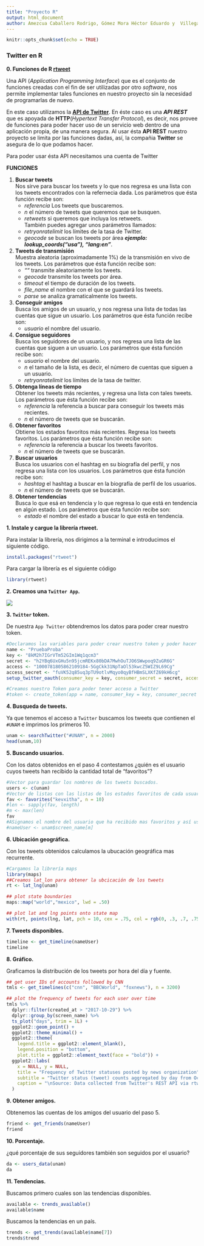 ```yaml
---
title: "Proyecto R"
output: html_document
author: Amezcua Caballero Rodrigo, Gómez Mora Héctor Eduardo y  Villegas Salvador Kevin Ricardo
---
```


```r
knitr::opts_chunk$set(echo = TRUE)
```

### Twitter en R

__0. Funciones de R [rtweet](https://www.rdocumentation.org/packages/rtweet/versions/0.6.0)__

  Una API (_Application Programming Interface_) que es el conjunto de funciones creadas con el fin de ser utilizadas por otro _software_, nos permite implementar tales funciones en nuestro proyecto sin la necesidad de programarlas de nuevo.  
  
  En este caso utilizamos la [__API de Twitter__](https://hipertextual.com/archivo/2014/05/que-es-api/). En éste caso es una __*API REST*__ que es apoyada de __HTTP__(*Hypertext Transfer Protocol*), es decir, nos provee de funciones para poder hacer uso de un servicio web dentro de una aplicación propia, de una manera segura. Al usar ésta __API REST__ nuestro proyecto se limita por las funciones dadas, así, la compañia __Twitter__ se asegura de lo que podamos hacer.  
  
  Para poder usar ésta API necesitamos una cuenta de Twitter

__FUNCIONES__

 1. __Buscar tweets__  
 Nos sirve para buscar los tweets y lo que nos regresa es una lista con los tweets encontrados con la refernecia dada. Los parámetros que ésta función recibe son:
     + *referencia* Los tweets que buscaremos.
     + *n*  el número de tweets que queremos que se busquen.
     + *retweets*  si queremos que incluya los retweets.  
     También puedes agregar unos parámetros llamados:  
     + *retryonratelimit* los límites de la tasa de Twitter.
     + *geocode* se buscan los tweets por área ___*ejemplo: lookup_coords("usa"), "lang:en"*___.  
  
 2. __Tweets de transmisión__  
 Muestra aleatoria (aproximadamente 1%) de la transmisión en vivo de los tweets. Los parámetros que ésta función recibe son:  
     + *""* transmite aleatoriamente los tweets.
     + *geocode* transmite los tweets por área.
     + *timeout* el tiempo de duración de los tweets.  
     + *file_name* el nombre con el que se guardará los tweets.
     + *parse* se analiza gramaticalmente los tweets.  
  
 3. __Conseguir amigos__  
 Busca los amigos de un usuario, y nos regresa una lista de todas las cuentas que sigue un usuario. Los parámetros que ésta función recibe son:  
     + *usuario* el nombre del usuario.
   
 4. __Consigue seguidores__  
 Busca los seguidores de un usuario, y nos regresa una lista de las cuentas que siguen a un usuario. Los parámetros que ésta función recibe son:  
     + *usuario* el nombre del usuario.
     + *n* el tamaño de la lista, es decir, el número de cuentas que siguen a un usuario.
     + *retryonratelimit* los límites de la tasa de twitter.
   
 5. __Obtenga líneas de tiempo__  
 Obtener los tweets más recientes, y regresa una lista con tales tweets. Los parámetros que ésta función recibe son:  
     + *referencia* la referencia a buscar para conseguir los tweets más recientes.
     + *n* el número de tweets que se buscarán.
   
 6. __Obtener favoritos__  
 Obtiene los estados favoritos más recientes. Regresa los tweets favoritos. Los parámetros que ésta función recibe son:  
     + *referencia* la referencia a buscar los tweets favoritos.
     + *n* el número de tweets que se buscarán.
  
 7. __Buscar usuarios__  
 Busca los usuarios con el hashtag en su biografía del perfil, y nos regresa una lista con los usuarios. Los parámetros que ésta función recibe son:  
     + *hashtag* el hashtag a buscar en la biografía de perfil de los usuarios.
     + *n* el número de tweets que se buscarán.
   
 8. __Obtener tendencias__  
 Busca lo que esá en tendencia y lo que regresa lo que está en tendencia en algún estado. Los parámetros que ésta función recibe son:
     + *estado* el nombre del estado a buscar lo que está en tendencia.

__1. Instale y cargue la librería rtweet.__

Para instalar la librería, nos dirigimos a la terminal e introducimos el siguiente código.
```r
install.packages("rtweet")
```
Para cargar la librería es el siguiente código
```r
library(rtweet)
```

__2. Creamos una `Twitter App`.__

![](ProyectoR.png)
  
__3. `Twitter` token.__

De nuestra `App Twitter` obtendremos los datos para poder crear nuestro token.
```r
#Declaramos las variables para poder crear nuestro token y poder hacer la conexión.
name <- "PruebaProba"
key <- "8kM2h7IGrVTm52GIm1Wq1qcm3"
secret <- "h2YBq6UxGHu5n95jcmREKx80bDA7MwhOuTJO6SWwpoq9ZuGR6G"
access <- "1000781805862109184-5GgCkk31NpTaOl53kwcZ5WIZ9L69Cg"
access_secret <- "fuVK52q85uq3pTU9otlvMqyo0qyBfHBmSLXKfZ69kH6cg"
setup_twitter_oauth(consumer_key = key, consumer_secret = secret, access_token = access, access_secret = access_secret)

#Creamos nuestro Token para poder tener acceso a Twitter
#token <- create_token(app = name, consumer_key = key, consumer_secret = secret)
```

__4. Busqueda de tweets.__  

Ya que tenemos el acceso a `Twitter` buscamos los tweets que contienen el `#UNAM` e imprimos los primeros 10.
```r
unam <- searchTwitter("#UNAM", n = 2000)
head(unam,10)
```

__5. Buscando usuarios.__  

Con los datos obtenidos en el paso 4 contestamos ¿quién es el usuario cuyos tweets han recibido la cantidad total de “favoritos”?
```r
#Vector para guardar los nombres de los tweets buscados.
users <- c(unam)
#Vector de listas con las listas de los estados favoritos de cada usuario.
fav <- favorites("kevxitha", n = 10)
#len <- sapply(fav, length)
#m <- max(len)
fav
#ASignamos el nombre del usuario que ha recibido mas favoritos y así usarla.
#nameUser <- unam$screen_name[m]
```

__6. Ubicación geográfica.__  

Con los tweets obtenidos calculamos la ubucación geográfica mas recurrente.
```r
#Cargamos la librería maps
library(maps)
##Creamos lat_lon para obtener la ubcicación de los tweets
rt <- lat_lng(unam)

## plot state boundaries
maps::map("world","mexico", lwd = .50)

## plot lat and lng points onto state map
with(rt, points(lng, lat, pch = 10, cex = .75, col = rgb(0, .3, .7, .75)))
```

__7. Tweets disponibles.__  

```r
timeline <- get_timeline(nameUser)
timeline
```

__8. Gráfico.__  

Graficamos la distribución de los tweets por hora del día y fuente.
```r
## get user IDs of accounts followed by CNN
tmls <- get_timelines(c("cnn", "BBCWorld", "foxnews"), n = 3200)

## plot the frequency of tweets for each user over time
tmls %>%
  dplyr::filter(created_at > "2017-10-29") %>%
  dplyr::group_by(screen_name) %>%
  ts_plot("days", trim = 1L) +
  ggplot2::geom_point() +
  ggplot2::theme_minimal() +
  ggplot2::theme(
    legend.title = ggplot2::element_blank(),
    legend.position = "bottom",
    plot.title = ggplot2::element_text(face = "bold")) +
  ggplot2::labs(
    x = NULL, y = NULL,
    title = "Frequency of Twitter statuses posted by news organization",
    subtitle = "Twitter status (tweet) counts aggregated by day from October/November 2017",
    caption = "\nSource: Data collected from Twitter's REST API via rtweet"
  )
```

__9. Obtener amigos.__  

Obtenemos las cuentas de los amigos del usuario del paso 5.
```r
friend <- get_friends(nameUser)
friend
```

__10. Porcentaje.__  

¿qué porcentaje de sus seguidores también son seguidos por el usuario?
```r
da <- users_data(unam)
da
```

__11. Tendencias.__  

Buscamos primero cuales son las tendencias disponibles.
```r
available <- trends_available()
available$name
```

Buscamos la tendencias en un país.
```r
trends <- get_trends(available$name[7])
trends$trend
```
